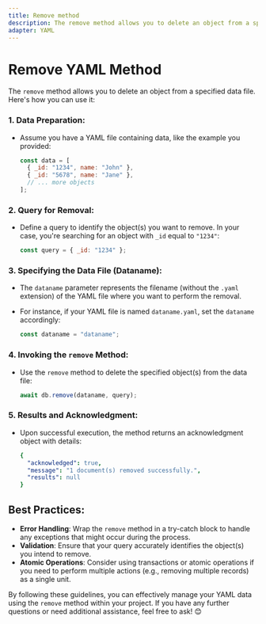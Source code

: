 ```yaml
---
title: Remove method
description: The remove method allows you to delete an object from a specified data file. Here's how you can use it
adapter: YAML
---
```


# Remove YAML Method

The `remove` method allows you to delete an object from a specified data file. Here's how you can use it:

### 1. **Data Preparation:**
   - Assume you have a YAML file containing data, like the example you provided:

     ```javascript
     const data = [
       { _id: "1234", name: "John" },
       { _id: "5678", name: "Jane" },
       // ... more objects
     ];
     ```

### 2. **Query for Removal:**
   - Define a query to identify the object(s) you want to remove. In your case, you're searching for an object with `_id` equal to `"1234"`:

     ```javascript
     const query = { _id: "1234" };
     ```

### 3. **Specifying the Data File (Dataname):**
   - The `dataname` parameter represents the filename (without the `.yaml` extension) of the YAML file where you want to perform the removal.
   - For instance, if your YAML file is named `dataname.yaml`, set the `dataname` accordingly:

     ```javascript
     const dataname = "dataname";
     ```

### 4. **Invoking the `remove` Method:**
   - Use the `remove` method to delete the specified object(s) from the data file:

     ```javascript
     await db.remove(dataname, query);
     ```

### 5. **Results and Acknowledgment:**
   - Upon successful execution, the method returns an acknowledgment object with details:

     ```yaml
     {
       "acknowledged": true,
       "message": "1 document(s) removed successfully.",
       "results": null
     }
     ```

## Best Practices:
- **Error Handling**: Wrap the `remove` method in a try-catch block to handle any exceptions that might occur during the process.
- **Validation**: Ensure that your query accurately identifies the object(s) you intend to remove.
- **Atomic Operations**: Consider using transactions or atomic operations if you need to perform multiple actions (e.g., removing multiple records) as a single unit.

By following these guidelines, you can effectively manage your YAML data using the `remove` method within your project. If you have any further questions or need additional assistance, feel free to ask! 😊